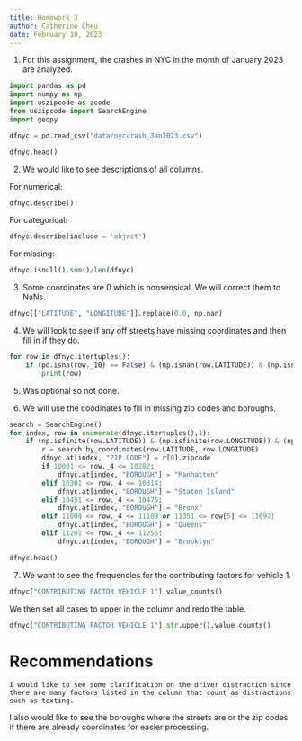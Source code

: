 ```yaml
---
title: Homework 3
author: Catherine Cheu
date: February 10, 2023
---
```


1. For this assignment, the crashes in NYC in the month of January 2023 are analyzed.

```python

import pandas as pd
import numpy as np
import uszipcode as zcode
from uszipcode import SearchEngine
import geopy

dfnyc = pd.read_csv("data/nyccrash_Jan2023.csv")

dfnyc.head()

```

2. We would like to see descriptions of all columns.

For numerical:

```python
dfnyc.describe()
```

For categorical:

```python
dfnyc.describe(include = 'object')
```

For missing:

```python
dfnyc.isnull().sum()/len(dfnyc)
```

3. Some coordinates are 0 which is nonsensical. We will correct them to NaNs.

```python
dfnyc[["LATITUDE", "LONGITUDE"]].replace(0.0, np.nan)
```

4. We will look to see if any off streets have missing coordinates and then fill in if they do.

```python

for row in dfnyc.itertuples():
	if (pd.isna(row._10) == False) & (np.isnan(row.LATITUDE)) & (np.isnan(row.LONGITUDE)):
		print(row)
```

5. Was optional so not done.

6. We will use the coodinates to fill in missing zip codes and boroughs.

```python
search = SearchEngine()
for index, row in enumerate(dfnyc.itertuples(),1):
	if (np.isfinite(row.LATITUDE)) & (np.isfinite(row.LONGITUDE)) & (np.isnan(row._4)) & (pd.isna(row.BOROUGH) == True):
		r = search.by_coordinates(row.LATITUDE, row.LONGITUDE)
		dfnyc.at[index, "ZIP CODE"] = r[0].zipcode
		if 10001 <= row._4 <= 10282:
			dfnyc.at[index, "BOROUGH"] = "Manhatten"
		elif 10301 <= row._4 <= 10314:
			dfnyc.at[index, "BOROUGH"] = "Staten Island"
		elif 10451 <= row._4 <= 10475:
			dfnyc.at[index, "BOROUGH"] = "Bronx"
		elif 11004 <= row._4 <= 11109 or 11351 <= row[5] <= 11697:
			dfnyc.at[index, "BOROUGH"] = "Queens"
		elif 11201 <= row._4 <= 11256:
			dfnyc.at[index, "BOROUGH"] = "Brooklyn"

dfnyc.head()
```

7. We want to see the frequencies for the contributing factors for vehicle 1.

```python
dfnyc["CONTRIBUTING FACTOR VEHICLE 1"].value_counts()
```

We then set all cases to upper in the column and redo the table.

```python

dfnyc["CONTRIBUTING FACTOR VEHICLE 1"].str.upper().value_counts()

```

# Recommendations
	I would like to see some clarification on the driver distraction since there are many factors listed in the column that count as distractions such as texting.
I also would like to see the boroughs where the streets are or the zip codes if there are already coordinates for easier processing.
